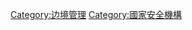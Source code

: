 {{catmore}}
{{Commonscat|Border guards}}

[[Category:边境管理|Category:边境管理]]
[[Category:國家安全機構|Category:國家安全機構]]